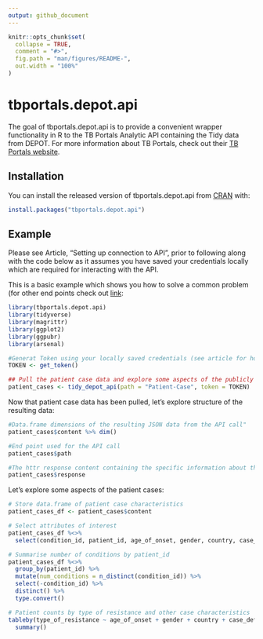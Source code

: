 ```yaml
---
output: github_document
---
```


<!-- README.md is generated from README.Rmd. Please edit that file -->

```r
knitr::opts_chunk$set(
  collapse = TRUE,
  comment = "#>",
  fig.path = "man/figures/README-",
  out.width = "100%"
)
```

# tbportals.depot.api

<!-- badges: start -->
<!-- badges: end -->

The goal of tbportals.depot.api is to provide a convenient wrapper functionality in R to the TB Portals Analytic API containing the Tidy data from DEPOT.  For more information about TB Portals, check out their [TB Portals website](https://tbportals.niaid.nih.gov/).

## Installation

You can install the released version of tbportals.depot.api from [CRAN](https://CRAN.R-project.org) with:

``` r
install.packages("tbportals.depot.api")
```

## Example

Please see Article, "Setting up connection to API", prior to following along with the code below as it assumes you have saved your credentials locally which are required for interacting with the API.

This is a basic example which shows you how to solve a common problem (for other end points check out [link](https://analytic.tbportals.niaid.nih.gov/index.html):

```r
library(tbportals.depot.api)
library(tidyverse)
library(magrittr)
library(ggplot2)
library(ggpubr)
library(arsenal)

#Generat Token using your locally saved credentials (see article for how to set up)
TOKEN <- get_token()

## Pull the patient case data and explore some aspects of the publicly available cases
patient_cases <- tidy_depot_api(path = "Patient-Case", token = TOKEN)
```

Now that patient case data has been pulled, let's explore structure of the resulting data:

```r
#Data.frame dimensions of the resulting JSON data from the API call"
patient_cases$content %>% dim()

#End point used for the API call
patient_cases$path

#The httr response content containing the specific information about the call
patient_cases$response
```

Let's explore some aspects of the patient cases:

```r
# Store data.frame of patient case characteristics
patient_cases_df <- patient_cases$content

# Select attributes of interest
patient_cases_df %<>%
  select(condition_id, patient_id, age_of_onset, gender, country, case_definition, type_of_resistance)

# Summarise number of conditions by patient_id
patient_cases_df %<>%
  group_by(patient_id) %>%
  mutate(num_conditions = n_distinct(condition_id)) %>%
  select(-condition_id) %>%
  distinct() %>%
  type.convert()

# Patient counts by type of resistance and other case characteristics
tableby(type_of_resistance ~ age_of_onset + gender + country + case_definition, data = patient_cases_df) %>%
  summary()
```
